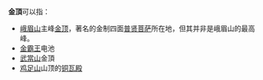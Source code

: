 '''金頂'''可以指：

* [[峨眉山|峨眉山]]主峰[[金顶_(峨嵋山)|金顶]]，著名的金制四面[[普贤菩萨|普贤菩萨]]所在地，但其并非是峨眉山的最高峰。
* [[金霸王|金霸王]]电池
* [[武當山|武當山]]金頂
* [[鸡足山|鸡足山]]山顶的[[铜瓦殿|铜瓦殿]]

{{disambig|CAT=二字消歧义}}